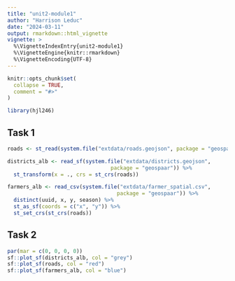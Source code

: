 ```yaml
---
title: "unit2-module1"
author: "Harrison Leduc"
date: "2024-03-11"
output: rmarkdown::html_vignette
vignette: >
  %\VignetteIndexEntry{unit2-module1}
  %\VignetteEngine{knitr::rmarkdown}
  %\VignetteEncoding{UTF-8}
---
```


```r
knitr::opts_chunk$set(
  collapse = TRUE,
  comment = "#>"
)
```

```r
library(hjl246)
```

## Task 1

```r
roads <- st_read(system.file("extdata/roads.geojson", package = "geospaar"))

districts_alb <- read_sf(system.file("extdata/districts.geojson", 
                                 package = "geospaar")) %>% 
  st_transform(x = ., crs = st_crs(roads))

farmers_alb <- read_csv(system.file("extdata/farmer_spatial.csv", 
                                   package = "geospaar")) %>% 
  distinct(uuid, x, y, season) %>% 
  st_as_sf(coords = c("x", "y")) %>% 
  st_set_crs(st_crs(roads))
```

## Task 2

```r
par(mar = c(0, 0, 0, 0))
sf::plot_sf(districts_alb, col = "grey")
sf::plot_sf(roads, col = "red")
sf::plot_sf(farmers_alb, col = "blue")

```


